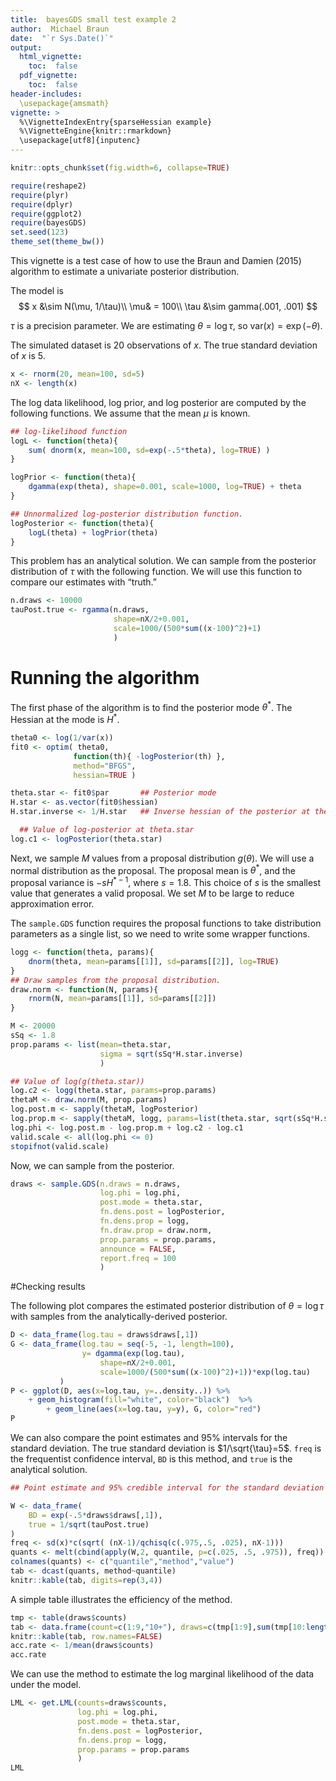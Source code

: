 ```yaml
---
title:  bayesGDS small test example 2
author:  Michael Braun
date:  "`r Sys.Date()`"
output:
  html_vignette:
    toc:  false
  pdf_vignette:
    toc:  false
header-includes:
  \usepackage{amsmath}
vignette: >
  %\VignetteIndexEntry{sparseHessian example}
  %\VignetteEngine{knitr::rmarkdown}
  \usepackage[utf8]{inputenc}
---
```

```r
knitr::opts_chunk$set(fig.width=6, collapse=TRUE)
```


```r
require(reshape2)
require(plyr)
require(dplyr)
require(ggplot2)
require(bayesGDS)
set.seed(123)
theme_set(theme_bw())
```

This vignette is a test case of how to use the Braun and Damien (2015) algorithm to estimate a univariate posterior distribution.

The model is
$$
x &\sim N(\mu, 1/\tau)\\
\mu& = 100\\
\tau &\sim gamma(.001, .001)
$$

$\tau$ is a precision parameter. We are estimating $\theta=\log\tau$, so $\text{var}(x)=\exp(-\theta)$.


The simulated dataset is 20 observations of $x$.  The true standard deviation of $x$ is 5.
```r
x <- rnorm(20, mean=100, sd=5)
nX <- length(x)
```

The log data likelihood, log prior, and log posterior are computed by the following functions.  We assume that the mean $\mu$ is known.
```r
## log-likelihood function
logL <- function(theta){
    sum( dnorm(x, mean=100, sd=exp(-.5*theta), log=TRUE) )
}

logPrior <- function(theta){
    dgamma(exp(theta), shape=0.001, scale=1000, log=TRUE) + theta
}

## Unnormalized log-posterior distribution function.
logPosterior <- function(theta){
    logL(theta) + logPrior(theta)
}
```


This problem has an analytical solution.  We can sample from the  posterior distribution of $\tau$ with the following function.  We will use this function to compare our estimates with "truth."

```r
n.draws <- 10000
tauPost.true <- rgamma(n.draws,
                       shape=nX/2+0.001,
                       scale=1000/(500*sum((x-100)^2)+1)
                       )
```

# Running the algorithm


The first phase of the algorithm is to find the posterior mode $\theta^*$.  The Hessian at the mode is $H^*$.
```r
theta0 <- log(1/var(x))
fit0 <- optim( theta0,
              function(th){ -logPosterior(th) },
              method="BFGS",
              hessian=TRUE )

theta.star <- fit0$par       ## Posterior mode
H.star <- as.vector(fit0$hessian)
H.star.inverse <- 1/H.star   ## Inverse hessian of the posterior at the mode

  ## Value of log-posterior at theta.star
log.c1 <- logPosterior(theta.star)
```

Next, we sample $M$ values from a proposal distribution $g(\theta)$.  We will use a normal distribution as the proposal.  The proposal mean is $\theta^*$, and the proposal variance is $-sH^{*-1}$, where $s=1.8$.  This choice of $s$ is the smallest value that generates a valid proposal. We set $M$ to be large to reduce approximation error.



The `sample.GDS` function requires the proposal functions to take distribution parameters as a single list, so we need to write some wrapper functions.
```r
logg <- function(theta, params){
    dnorm(theta, mean=params[[1]], sd=params[[2]], log=TRUE)
}
## Draw samples from the proposal distribution.
draw.norm <- function(N, params){
    rnorm(N, mean=params[[1]], sd=params[[2]])
}

M <- 20000
sSq <- 1.8
prop.params <- list(mean=theta.star,
                    sigma = sqrt(sSq*H.star.inverse)
                    )

## Value of log(g(theta.star))
log.c2 <- logg(theta.star, params=prop.params)
thetaM <- draw.norm(M, prop.params)
log.post.m <- sapply(thetaM, logPosterior)
log.prop.m <- sapply(thetaM, logg, params=list(theta.star, sqrt(sSq*H.star.inverse)))
log.phi <- log.post.m - log.prop.m + log.c2 - log.c1
valid.scale <- all(log.phi <= 0)
stopifnot(valid.scale)
```


Now, we can sample from the posterior.


```r
draws <- sample.GDS(n.draws = n.draws,
                    log.phi = log.phi,
                    post.mode = theta.star,
                    fn.dens.post = logPosterior,
                    fn.dens.prop = logg,
                    fn.draw.prop = draw.norm,
                    prop.params = prop.params,
                    announce = FALSE,
                    report.freq = 100
                    )
```

#Checking results

The following plot compares the estimated posterior distribution of $\theta=\log\tau$ with samples from the analytically-derived posterior.

```r
D <- data_frame(log.tau = draws$draws[,1])
G <- data_frame(log.tau = seq(-5, -1, length=100),
                y= dgamma(exp(log.tau),
                    shape=nX/2+0.001,
                    scale=1000/(500*sum((x-100)^2)+1))*exp(log.tau)
           )
P <- ggplot(D, aes(x=log.tau, y=..density..)) %>%
    + geom_histogram(fill="white", color="black")  %>%
        + geom_line(aes(x=log.tau, y=y), G, color="red")
P
```

We can also compare the point estimates and 95\% intervals for the standard deviation.  The true standard deviation is $1/\sqrt{\tau}=5$.   `freq` is the frequentist confidence interval, `BD` is this method, and `true` is the analytical solution.

```r
## Point estimate and 95% credible interval for the standard deviation using GDS method

W <- data_frame(
    BD = exp(-.5*draws$draws[,1]),
    true = 1/sqrt(tauPost.true)
)
freq <- sd(x)*c(sqrt( (nX-1)/qchisq(c(.975,.5, .025), nX-1)))
quants <- melt(cbind(apply(W,2, quantile, p=c(.025, .5, .975)), freq))
colnames(quants) <- c("quantile","method","value")
tab <- dcast(quants, method~quantile)
knitr::kable(tab, digits=rep(3,4))
```

A simple table illustrates the efficiency of the method.

```r
tmp <- table(draws$counts)
tab <- data.frame(count=c(1:9,"10+"), draws=c(tmp[1:9],sum(tmp[10:length(tmp)])))
knitr::kable(tab, row.names=FALSE)
acc.rate <- 1/mean(draws$counts)
acc.rate
```

We can use the method to estimate the log marginal likelihood of the data under the model.

```r
LML <- get.LML(counts=draws$counts,
               log.phi = log.phi,
               post.mode = theta.star,
               fn.dens.post = logPosterior,
               fn.dens.prop = logg,
               prop.params = prop.params
               )
LML
```
